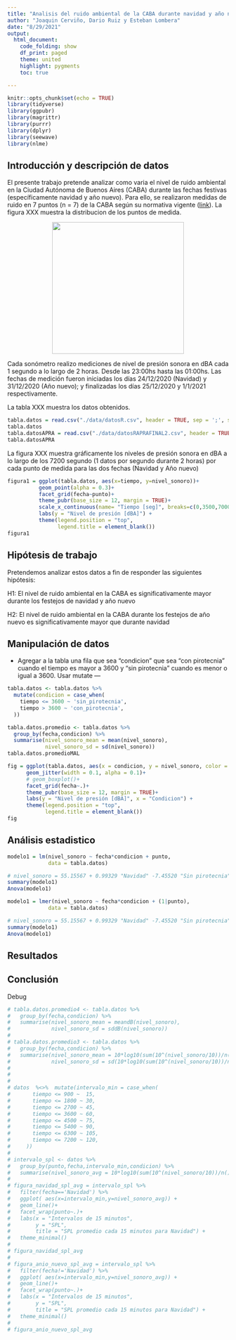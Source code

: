```yaml
---
title: "Analisis del ruido ambiental de la CABA durante navidad y año nuevo"
author: "Joaquin Cerviño, Dario Ruiz y Esteban Lombera"
date: "8/29/2021"
output:
  html_document:
    code_folding: show
    df_print: paged
    theme: united
    highlight: pygments
    toc: true

---
```


```r
knitr::opts_chunk$set(echo = TRUE)
library(tidyverse)
library(ggpubr)
library(magrittr)
library(purrr)
library(dplyr)
library(seewave)
library(nlme)
```

## Introducción y descripción de datos
El presente trabajo pretende analizar como varia el nivel de ruido ambiental en la Ciudad Autónoma de Buenos Aires (CABA) durante las fechas festivas (específicamente navidad y año nuevo). Para ello, se realizaron medidas de ruido en 7 puntos (n = 7) de la CABA según su normativa vigente ([link](https://www.argentina.gob.ar/normativa/provincial/ley-1540-123456789-0abc-defg-045-1000xvorpyel)). La figura XXX muestra la distribucion de los puntos de medida.

<div>
<p style = 'text-align:center;'>
<img src="https://raw.githubusercontent.com/elombera/inferencia_tp_final/main/data/mapa.png" width="300px">
</p>
</div>

Cada sonómetro realizo mediciones de nivel de presión sonora en dBA cada 1 segundo a lo largo de 2 horas. Desde las 23:00hs hasta las 01:00hs. Las fechas de medición fueron iniciadas los días 24/12/2020 (Navidad) y 31/12/2020 (Año nuevo); y finalizadas los días 25/12/2020 y 1/1/2021 respectivamente.

La tabla XXX muestra los datos obtenidos.
```r
tabla.datos = read.csv("./data/datosR.csv", header = TRUE, sep = ';', stringsAsFactors = TRUE)
tabla.datos
tabla.datosAPRA = read.csv("./data/datosRAPRAFINAL2.csv", header = TRUE, sep = ';', stringsAsFactors = TRUE)
tabla.datosAPRA

```
La figura XXX muestra gráficamente los niveles de presión sonora en dBA a lo largo de los 7200 segundo (1 datos por segundo durante 2 horas) por cada punto de medida para las dos fechas (Navidad y Año nuevo)

```r
figura1 = ggplot(tabla.datos, aes(x=tiempo, y=nivel_sonoro))+
          geom_point(alpha = 0.3)+
          facet_grid(fecha~punto)+
          theme_pubr(base_size = 12, margin = TRUE)+
          scale_x_continuous(name= "Tiempo [seg]", breaks=c(0,3500,7000), labels=c("0","3k5","7k")) +
          labs(y = "Nivel de presión [dBA]") +
          theme(legend.position = "top",
                legend.title = element_blank())
figura1

```

## Hipótesis de trabajo

Pretendemos analizar estos datos a fin de responder las siguientes hipótesis:

H1: El nivel de ruido ambiental en la CABA es significativamente mayor durante los festejos de navidad y año nuevo

H2: El nivel de ruido ambiental en la CABA durante los festejos de año nuevo es significativamente mayor que durante navidad

## Manipulación de datos
 - Agregar a la tabla una fila que sea "condicion" que sea "con pirotecnia" cuando el tiempo es mayor a 3600 y "sin pirotecnia" cuando es menor o igual a 3600. Usar mutate --- 

```r
tabla.datos <- tabla.datos %>%
  mutate(condicion = case_when(
    tiempo <= 3600 ~ 'sin_pirotecnia',
    tiempo > 3600 ~ 'con_pirotecnia',
  ))

tabla.datos.promedio <- tabla.datos %>%
  group_by(fecha,condicion) %>%
  summarise(nivel_sonoro_mean = mean(nivel_sonoro),
            nivel_sonoro_sd = sd(nivel_sonoro))
tabla.datos.promedioMAL

fig = ggplot(tabla.datos, aes(x = condicion, y = nivel_sonoro, color = condicion))+
      geom_jitter(width = 0.1, alpha = 0.1)+
      # geom_boxplot()+
      facet_grid(fecha~.)+
      theme_pubr(base_size = 12, margin = TRUE)+
      labs(y = "Nivel de presión [dBA]", x = "Condicion") +
      theme(legend.position = "top",
            legend.title = element_blank())
fig

```


## Análisis estadistico
```r
modelo1 = lm(nivel_sonoro ~ fecha*condicion + punto,
             data = tabla.datos)

# nivel_sonoro = 55.15567 + 0.99329 "Navidad" -7.45520 "Sin pirotecnia" + 2.60660 "Navidad*Sin_pirotecnia
summary(modelo1)
Anova(modelo1)
```










```r
modelo1 = lmer(nivel_sonoro ~ fecha*condicion + (1|punto),
             data = tabla.datos)

# nivel_sonoro = 55.15567 + 0.99329 "Navidad" -7.45520 "Sin pirotecnia" + 2.60660 "Navidad*Sin_pirotecnia
summary(modelo1)
Anova(modelo1)
```


## Resultados

## Conclusión

Debug

```r

# tabla.datos.promedio4 <- tabla.datos %>%
#   group_by(fecha,condicion) %>%
#   summarise(nivel_sonoro_mean = meandB(nivel_sonoro),
#             nivel_sonoro_sd = sddB(nivel_sonoro))
# 
# tabla.datos.promedio3 <- tabla.datos %>%
#   group_by(fecha,condicion) %>%
#   summarise(nivel_sonoro_mean = 10*log10(sum(10^(nivel_sonoro/10))/n()),
#             nivel_sonoro_sd = sd(10*log10(sum(10^(nivel_sonoro/10))/n())))
# 
# 
# 
# datos  %<>%  mutate(intervalo_min = case_when(
#       tiempo <= 900 ~  15,
#       tiempo <= 1800 ~ 30,
#       tiempo <= 2700 ~ 45,
#       tiempo <= 3600 ~ 60,
#       tiempo <= 4500 ~ 75,
#       tiempo <= 5400 ~ 90,
#       tiempo <= 6300 ~ 105,
#       tiempo <= 7200 ~ 120,
#     ))
# 
# intervalo_spl <- datos %>%
#   group_by(punto,fecha,intervalo_min,condicion) %>%
#   summarise(nivel_sonoro_avg = 10*log10(sum(10^(nivel_sonoro/10))/n()))
# 
# figura_navidad_spl_avg = intervalo_spl %>%
#   filter(fecha=='Navidad') %>%
#   ggplot( aes(x=intervalo_min,y=nivel_sonoro_avg)) +
#   geom_line()+
#   facet_wrap(punto~.)+
#   labs(x = "Intervalos de 15 minutos",
#        y = "SPL",
#        title = "SPL promedio cada 15 minutos para Navidad") +
#   theme_minimal()
# 
# figura_navidad_spl_avg
# 
# figura_anio_nuevo_spl_avg = intervalo_spl %>%
#   filter(fecha!='Navidad') %>%
#   ggplot( aes(x=intervalo_min,y=nivel_sonoro_avg)) +
#   geom_line()+
#   facet_wrap(punto~.)+
#   labs(x = "Intervalos de 15 minutos",
#        y = "SPL",
#        title = "SPL promedio cada 15 minutos para Navidad") +
#   theme_minimal()
# 
# figura_anio_nuevo_spl_avg   

```

